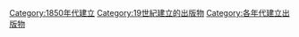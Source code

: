 {{Cat topic in decade|18|5|19|建立的出版物}}

[[Category:1850年代建立|Category:1850年代建立]]
[[Category:19世紀建立的出版物|Category:19世紀建立的出版物]]
[[Category:各年代建立出版物|Category:各年代建立出版物]]